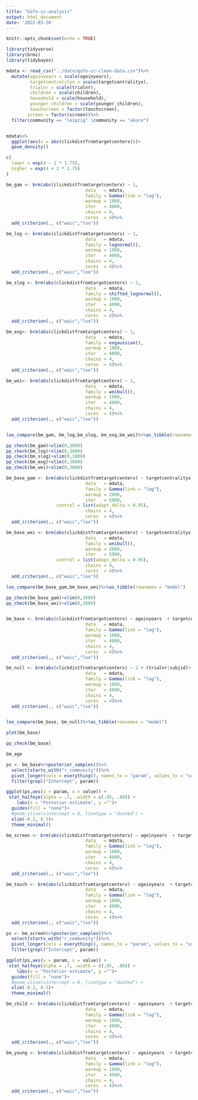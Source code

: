 ```yaml
---
title: "Gafo-cc-analysis"
output: html_document
date: '2022-03-26'
---
```


```r
knitr::opts_chunk$set(echo = TRUE)

library(tidyverse)
library(brms)
library(tidybayes)
```


```r
mdata <- read_csv("../data/gafo-cc-clean-data.csv")%>%
  mutate(ageinyears = scale(ageinyears),
         targetcentralityx = scale(targetcentralityx),
         trialnr = scale(trialnr),
         children = scale(children),
         household = scale(household),
         younger_children = scale(younger_children),
         touchscreen = factor(touchscreen),
        screen = factor(screen))%>%
  filter(community == "leipzig" |community == "akure")


mdata%>%
  ggplot(aes(x = abs(clickdistfromtargetcenterx)))+
  geom_density()

c(
  lower = exp(4 - 2 * 1.75),
  higher = exp(4 + 2 * 1.75)
)

```

```r
bm_gam <- brm(abs(clickdistfromtargetcenterx) ~ 1, 
                              data   = mdata, 
                              family = Gamma(link = "log"),
                              warmup = 1000, 
                              iter   = 4000, 
                              chains = 4, 
                              cores  = 4)%>%
  add_criterion(., c("waic","loo"))

bm_log <- brm(abs(clickdistfromtargetcenterx) ~ 1, 
                              data   = mdata, 
                              family = lognormal(),
                              warmup = 1000, 
                              iter   = 4000, 
                              chains = 4, 
                              cores  = 4)%>%
  add_criterion(., c("waic","loo"))

bm_slog <- brm(abs(clickdistfromtargetcenterx) ~ 1, 
                              data   = mdata, 
                              family = shifted_lognormal(),
                              warmup = 1000, 
                              iter   = 4000, 
                              chains = 4, 
                              cores  = 4)%>%
  add_criterion(., c("waic","loo"))

bm_exg<- brm(abs(clickdistfromtargetcenterx) ~ 1, 
                              data   = mdata, 
                              family = exgaussian(),
                              warmup = 1000, 
                              iter   = 4000, 
                              chains = 4, 
                              cores  = 4)%>%
  add_criterion(., c("waic","loo"))

bm_wei<- brm(abs(clickdistfromtargetcenterx) ~ 1, 
                              data   = mdata, 
                              family = weibull(),
                              warmup = 1000, 
                              iter   = 4000, 
                              chains = 4, 
                              cores  = 4)%>%
  add_criterion(., c("waic","loo"))


loo_compare(bm_gam, bm_log,bm_slog, bm_exg,bm_wei)%>%as_tibble(rownames = "model")

pp_check(bm_gam)+xlim(0,3000)
pp_check(bm_log)+xlim(0,3000)
pp_check(bm_slog)+xlim(0,3000)
pp_check(bm_exg)+xlim(0,3000)
pp_check(bm_wei)+xlim(0,3000)
```

```r
bm_base_gam <- brm(abs(clickdistfromtargetcenterx) ~ targetcentralityx + (trialnr|subjid) + (0+ageinyears|community), 
                              data   = mdata, 
                              family = Gamma(link = "log"),
                              warmup = 2000, 
                              iter   = 5000,
                   control = list(adapt_delta = 0.95),
                              chains = 4, 
                              cores  = 4)%>%
  add_criterion(., c("waic","loo"))

bm_base_wei <- brm(abs(clickdistfromtargetcenterx) ~ targetcentralityx + (trialnr|subjid) + (0+ageinyears|community), 
                              data   = mdata, 
                              family = weibull(),
                              warmup = 2000, 
                              iter   = 5000, 
                   control = list(adapt_delta = 0.95),
                              chains = 4, 
                              cores  = 4)%>%
  add_criterion(., c("waic","loo"))

loo_compare(bm_base_gam,bm_base_wei)%>%as_tibble(rownames = "model")

pp_check(bm_base_gam)+xlim(0,3000)
pp_check(bm_base_wei)+xlim(0,3000)



```



```r
bm_base <- brm(abs(clickdistfromtargetcenterx) ~ ageinyears  + targetcentralityx + (trialnr|subjid) + (ageinyears|community), 
                              data   = mdata, 
                              family = Gamma(link = "log"),
                              warmup = 1000, 
                              iter   = 4000, 
                              chains = 4, 
                              cores  = 4)%>%
  add_criterion(., c("waic","loo"))

bm_null <- brm(abs(clickdistfromtargetcenterx) ~ 1 + (trialnr|subjid)+ (1|community), 
                              data   = mdata, 
                              family = Gamma(link = "log"),
                              warmup = 1000, 
                              iter   = 4000, 
                              chains = 4, 
                              cores  = 4)%>%
  add_criterion(., c("waic","loo"))


loo_compare(bm_base, bm_null)%>%as_tibble(rownames = "model")

```

```r
plot(bm_base)

pp_check(bm_base)

bm_age
```

```r
ps <- bm_base%>%posterior_samples()%>%
  select(starts_with("r_community"))%>%
  pivot_longer(cols = everything(), names_to = "param", values_to = "value")%>%
  filter(grepl("Intercept", param))

ggplot(ps,aes(y = param, x = value)) +
 stat_halfeye(alpha = .7, .width = c(.95, .80)) +
    labs(x = "Posterior estimate", y ="")+
  guides(fill = "none")+
  #geom_vline(xintercept = 0, linetype = "dashed") +
  xlim(-0.2, 0.5)+
  theme_minimal()
```



```r
bm_screen <- brm(abs(clickdistfromtargetcenterx) ~ ageinyears  + targetcentralityx  + (1|subjid) + (screen + children + household|community), 
                              data   = mdata, 
                              family = Gamma(link = "log"),
                              warmup = 1000, 
                              iter   = 4000, 
                              chains = 4, 
                              cores  = 4)%>%
  add_criterion(., c("waic","loo"))

bm_touch <- brm(abs(clickdistfromtargetcenterx) ~ ageinyears  + targetcentralityx + (1|subjid) + (1|community), 
                              data   = mdata, 
                              family = Gamma(link = "log"),
                              warmup = 1000, 
                              iter   = 4000, 
                              chains = 4, 
                              cores  = 4)%>%
  add_criterion(., c("waic","loo"))


```
```r
ps <- bm_screen%>%posterior_samples()%>%
  select(starts_with("r_community"))%>%
  pivot_longer(cols = everything(), names_to = "param", values_to = "value")%>%
  filter(grepl("Intercept", param))

ggplot(ps,aes(y = param, x = value)) +
 stat_halfeye(alpha = .7, .width = c(.95, .80)) +
    labs(x = "Posterior estimate", y ="")+
  guides(fill = "none")+
  #geom_vline(xintercept = 0, linetype = "dashed") +
  xlim(-0.2, 0.5)+
  theme_minimal()
```


```r
bm_child <- brm(abs(clickdistfromtargetcenterx) ~ ageinyears  + targetcentralityx + children + (trialnr|subjid), 
                              data   = mdata, 
                              family = Gamma(link = "log"),
                              warmup = 1000, 
                              iter   = 4000, 
                              chains = 4, 
                              cores  = 4)%>%
  add_criterion(., c("waic","loo"))

bm_young <- brm(abs(clickdistfromtargetcenterx) ~ ageinyears  + targetcentralityx + youngerchildren + (trialnr|subjid), 
                              data   = mdata, 
                              family = Gamma(link = "log"),
                              warmup = 1000, 
                              iter   = 4000, 
                              chains = 4, 
                              cores  = 4)%>%
  add_criterion(., c("waic","loo"))
```


